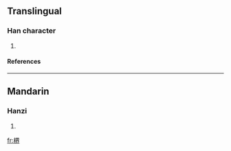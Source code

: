==Translingual==
===Han character===
{{Han char|rn=75|rad=木|as=09|sn=13|four=|canj=木田人中 (DWOL)}}
# {{defn|Han|sort=木09}}
====References====
{{Han ref|kx=0539.020|dkj=15120|dj=0926.160|hdz=21250.010|uh=6950|ud=26960}}

----
==Mandarin==
===Hanzi===
{{cmn-hanzi|pin=[[jiè]] (jie4)|wg=chieh<sup>4</sup>}}
# {{defn|Mandarin}}

[[fr:楐]]